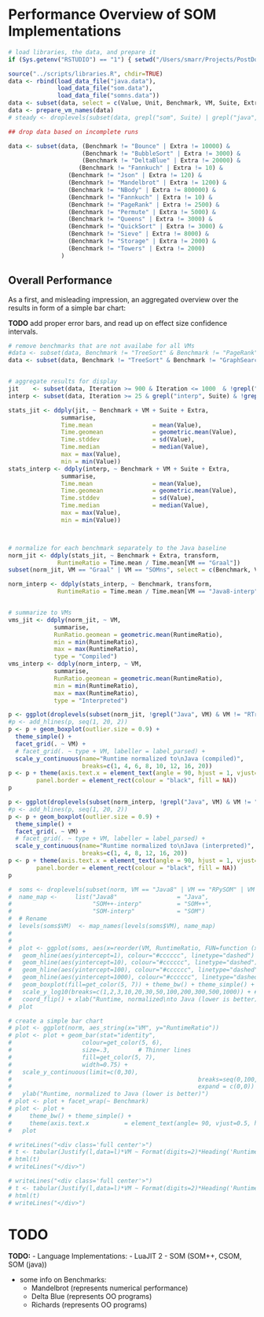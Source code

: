 Performance Overview of SOM Implementations
===========================================

```r
# load libraries, the data, and prepare it
if (Sys.getenv("RSTUDIO") == "1") { setwd("/Users/smarr/Projects/PostDoc/SELF-OPT-INT/performance-overview") }

source("../scripts/libraries.R", chdir=TRUE)
data <- rbind(load_data_file("java.data"),
              load_data_file("som.data"),
              load_data_file("somns.data"))
data <- subset(data, select = c(Value, Unit, Benchmark, VM, Suite, Extra, Iteration))
data <- prepare_vm_names(data)
# steady <- droplevels(subset(data, grepl("som", Suite) | grepl("java", Suite) | grepl("startup", Suite)))

## drop data based on incomplete runs

data <- subset(data, (Benchmark != "Bounce" | Extra != 10000) &
                     (Benchmark != "BubbleSort" | Extra != 3000) &
                     (Benchmark != "DeltaBlue" | Extra != 20000) &
                    (Benchmark != "Fannkuch" | Extra != 10) &
                 (Benchmark != "Json" | Extra != 120) &
                 (Benchmark != "Mandelbrot" | Extra != 1200) &
                 (Benchmark != "NBody" | Extra != 800000) &
                 (Benchmark != "Fannkuch" | Extra != 10) &
                 (Benchmark != "PageRank" | Extra != 2500) &
                 (Benchmark != "Permute" | Extra != 5000) &
                 (Benchmark != "Queens" | Extra != 3000) &
                 (Benchmark != "QuickSort" | Extra != 3000) &
                 (Benchmark != "Sieve" | Extra != 8000) &
                 (Benchmark != "Storage" | Extra != 2000) &
                 (Benchmark != "Towers" | Extra != 2000) 
               )

```




Overall Performance
-------------------

As a first, and misleading impression, an aggregated overview over the results
in form of a simple bar chart:

**TODO** add proper error bars, and read up on effect size confidence intervals.

```r

# remove benchmarks that are not availabe for all VMs
#data <- subset(data, Benchmark != "TreeSort" & Benchmark != "PageRank" & Benchmark != "Json" & Benchmark != "GraphSearch" & Benchmark != "WhileLoop" & Benchmark != "IntegerLoop" & Benchmark != "FieldLoop")
data <- subset(data, Benchmark != "TreeSort" & Benchmark != "GraphSearch" & Benchmark != "Towers")


# aggregate results for display
jit    <- subset(data, Iteration >= 900 & Iteration <= 1000  & !grepl("Loop", Benchmark))
interp <- subset(data, Iteration >= 25 & grepl("interp", Suite) & !grepl("Loop", Benchmark))

stats_jit <- ddply(jit, ~ Benchmark + VM + Suite + Extra,
               summarise,
               Time.mean                 = mean(Value),
               Time.geomean              = geometric.mean(Value),
               Time.stddev               = sd(Value),
               Time.median               = median(Value),
               max = max(Value),
               min = min(Value))
stats_interp <- ddply(interp, ~ Benchmark + VM + Suite + Extra,
               summarise,
               Time.mean                 = mean(Value),
               Time.geomean              = geometric.mean(Value),
               Time.stddev               = sd(Value),
               Time.median               = median(Value),
               max = max(Value),
               min = min(Value))



# normalize for each benchmark separately to the Java baseline
norm_jit <- ddply(stats_jit, ~ Benchmark + Extra, transform,
              RuntimeRatio = Time.mean / Time.mean[VM == "Graal"])
subset(norm_jit, VM == "Graal" | VM == "SOMns", select = c(Benchmark, VM, Time.mean, RuntimeRatio))

norm_interp <- ddply(stats_interp, ~ Benchmark, transform,
              RuntimeRatio = Time.mean / Time.mean[VM == "Java8-interp"])


# summarize to VMs
vms_jit <- ddply(norm_jit, ~ VM,
             summarise,
             RunRatio.geomean = geometric.mean(RuntimeRatio),
             min = min(RuntimeRatio),
             max = max(RuntimeRatio),
             type = "Compiled")
vms_interp <- ddply(norm_interp, ~ VM,
             summarise,
             RunRatio.geomean = geometric.mean(RuntimeRatio),
             min = min(RuntimeRatio),
             max = max(RuntimeRatio),
             type = "Interpreted")


```


```r
p <- ggplot(droplevels(subset(norm_jit, !grepl("Java", VM) & VM != "RTruffleSOM")), aes(x=Benchmark, y=RuntimeRatio))
#p <- add_hlines(p, seq(1, 20, 2))
p <- p + geom_boxplot(outlier.size = 0.9) +
  theme_simple() +
  facet_grid(. ~ VM) +
  # facet_grid(. ~ type + VM, labeller = label_parsed) +
  scale_y_continuous(name="Runtime normalized to\nJava (compiled)",
                     breaks=c(1, 4, 6, 8, 10, 12, 16, 20))
p <- p + theme(axis.text.x = element_text(angle = 90, hjust = 1, vjust=0.5),
        panel.border = element_rect(colour = "black", fill = NA))
p
```

```r
p <- ggplot(droplevels(subset(norm_interp, !grepl("Java", VM) & VM != "SOM++-interp")), aes(x=Benchmark, y=RuntimeRatio))
#p <- add_hlines(p, seq(1, 20, 2))
p <- p + geom_boxplot(outlier.size = 0.9) +
  theme_simple() +
  facet_grid(. ~ VM) +
  # facet_grid(. ~ type + VM, labeller = label_parsed) +
  scale_y_continuous(name="Runtime normalized to\nJava (interpreted)",
                     breaks=c(1, 4, 8, 12, 16, 20))
p <- p + theme(axis.text.x = element_text(angle = 90, hjust = 1, vjust=0.5),
        panel.border = element_rect(colour = "black", fill = NA))
p
```


```r
#  soms <- droplevels(subset(norm, VM == "Java8" | VM == "RPySOM" | VM == "RTruffleSOM" | VM == "SOM++-interp" | VM == "TruffleSOM" | VM == "SOM-interp"))
#  name_map <-     list("Java8"                 = "Java",
#                       "SOM++-interp"          = "SOM++",
#                       "SOM-interp"            = "SOM")
#  # Rename
#  levels(soms$VM)  <- map_names(levels(soms$VM), name_map)
# 
# 
#  plot <- ggplot(soms, aes(x=reorder(VM, RuntimeRatio, FUN=function (x) -median(x)), VM, y=RuntimeRatio)) +
#   geom_hline(aes(yintercept=1), colour="#cccccc", linetype="dashed") +
#   geom_hline(aes(yintercept=10), colour="#cccccc", linetype="dashed") +
#   geom_hline(aes(yintercept=100), colour="#cccccc", linetype="dashed") +
#   geom_hline(aes(yintercept=1000), colour="#cccccc", linetype="dashed") +
#   geom_boxplot(fill=get_color(5, 7)) + theme_bw() + theme_simple() + theme(axis.text.x = element_text(angle= 90, vjust=0.5, hjust=1)) +
#   scale_y_log10(breaks=c(1,2,3,10,20,30,50,100,200,300,500,1000)) + #limit=c(0,30), breaks=seq(0,100,5), expand = c(0,0)
#   coord_flip() + xlab("Runtime, normalized\nto Java (lower is better)")
#  plot
```

```r
# create a simple bar chart
# plot <- ggplot(norm, aes_string(x="VM", y="RuntimeRatio"))
# plot <- plot + geom_bar(stat="identity",
#                    colour=get_color(5, 6),
#                    size=.3,        # Thinner lines
#                    fill=get_color(5, 7),
#                    width=0.75) +
#   scale_y_continuous(limit=c(0,30),
#                                                     breaks=seq(0,100,5),
#                                                     expand = c(0,0)) +
#   ylab("Runtime, normalized to Java (lower is better)")
# plot <- plot + facet_wrap(~ Benchmark)
# plot <- plot +
#     theme_bw() + theme_simple() +
#     theme(axis.text.x          = element_text(angle= 90, vjust=0.5, hjust=1))
#   plot

```

```r
# writeLines("<div class='full center'>")
# t <- tabular(Justify(l,data=l)*VM ~ Format(digits=2)*Heading('Runtime factor compared to Java8')*Benchmark*Heading()*RuntimeRatio*Justify(data=r)*(Heading()*mean),  data=droplevels(norm))
# html(t)
# writeLines("</div>")
```

```r
# writeLines("<div class='full center'>")
# t <- tabular(Justify(l,data=l)*VM ~ Format(digits=2)*Heading('Runtime in ms')*Benchmark*Heading()*Value*Justify(data=r)*(mean + sd),  data=droplevels(steady))
# html(t)
# writeLines("</div>")
```




TODO
====

**TODO:**
 - Language Implementations:
    - LuaJIT 2
    - SOM (SOM++, CSOM, SOM (java))

 - some info on Benchmarks:
    - Mandelbrot (represents numerical performance)
    - Delta Blue (represents OO programs)
    - Richards   (represents OO programs)

